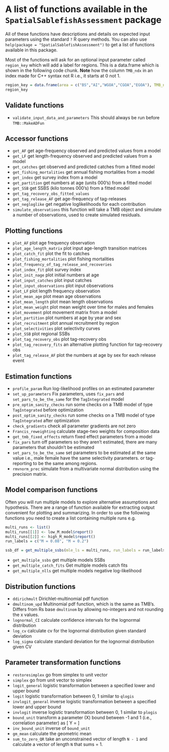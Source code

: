 # A list of functions available in the `SpatialSablefishAssessment` package {-}

All of these functions have descriptions and details on expected input parameters using the standard `?` R query methods. You can also use `help(package = "SpatialSablefishAssessment")` to get a list of functions available in this package.

Most of the functions will ask for an optional input parameter called `region_key` which will add a label for regions. This is a data.frame which is shown in the following code chunk. **Note** how the column `TMB_ndx` in an index made for C++ syntax not R i.e., it starts at 0 not 1.

```r
region_key = data.frame(area = c("BS","AI","WGOA","CGOA","EGOA"), TMB_ndx = c(0:4))
region_key
```


## Validate functions {-}

- `validate_input_data_and_parameters` This should always be run before `TMB::MakeADFun`

## Accessor functions {-}

- `get_AF` get age-frequency observed and predicted values from a model
- `get_LF` get length-frequency observed and predicted values from a model
- `get_catches` get observed and predicted catches from a fitted model
- `get_fishing_mortalities` get annual fishing mortalities from a model
- `get_index` get survey index from a model
- `get_partition`  get numbers at age (units 000's) from a fitted model
- `get_SSB` get SSBS (kilo tonnes 000's) from a fitted model
- `get_tag_recovery_obs_fitted_values`
- `get_tag_release_AF` get age-frequency of tag-releases
- `get_negloglike` get negative loglikelihoods for each contribution
- `simulate_observations` this function will take a TMB object and simulate a number of observations, used to create simulated residuals.

## Plotting functions {-}

- `plot_AF` plot age frequency observation
- `plot_age_length_matrix` plot input age-length transition matrices
- `plot_catch_fit` plot the fit to catches
- `plot_fishing_mortalities`  plot fishing mortalities
- `plot_frequency_of_tag_release_and_recoveries	`
- `plot_index_fit` plot survey index
- `plot_init_nage` plot initial numbers at age
- `plot_input_catches` plot input catches
- `plot_input_observations` plot input observations
- `plot_LF` plot length frequency observation
- `plot_mean_age` plot mean age observations
- `plot_mean_length` plot mean length observations
- `plot_mean_weight` plot mean weight over time for males and females
- `plot_movement`  plot movement matrix from a model
- `plot_partition` plot numbers at age by year and sex
- `plot_recruitment` plot annual recruitment by region
- `plot_selectivities` plot selectivity curves 
- `plot_SSB` plot regional SSBs
- `plot_tag_recovery_obs` plot tag-recovery obs
- `plot_tag_recovery_fits` an alternative plotting function for tag-recovery obs
- `plot_tag_release_AF` plot the numbers at age by sex for each release event

## Estimation functions {-}

- `profile_param` Run log-likelihood profiles on an estimated parameter
- `set_up_parameters` Fix parameters, uses `fix_pars` and `set_pars_to_be_the_same` for the `TagIntegrated` model 
- `pre_optim_sanity_checks` run some checks on a TMB model of type `TagIntegrated` before optimization
- `post_optim_sanity_checks`  run some checks on a TMB model of type `TagIntegrated` after optimization
- `check_gradients` check all parameter gradients are not zero
- `Francis_reweighting` calculate stage-two weights for composition data
- `get_tmb_fixed_effects` return fixed effect parameters from a model
- `fix_pars` turn off parameters so they aren't estimated, there are many parameters that shouldn't be estimated
- `set_pars_to_be_the_same` set parameters to be estimated at the same value i.e., male female have the same selectivity parameters. or tag-reporting  to be the same among regions.
- `rmvnorm_prec` simulate from a multivariate normal distribution using the precision matrix.


## Model comparison functions {-}

Often you will run multiple models to explore alternative assumptions and hypothesis. There are a range of function available for extracting output convenient for plotting and summarizing. In order to use the following functions you need to create a list containing multiple runs e.g.

```r
multi_runs <- list()
multi_runs[[1]] <- low_M_model$report()
multi_runs[[2]] <- high_M_model$report()
run_labels = c("M = 0.08", "M = 0.2")

ssb_df = get_multiple_ssbs(mle_ls = multi_runs, run_labels = run_labels)
```


- `get_multiple_ssbs` get multiple models SSBs
- `get_multiple_catch_fits` Get multiple models catch fits
- `get_multiple_nlls` get multiple models negative log-likelihood 


## Distribution functions {-}

- `ddirichmult` Dirichlet-multinomial pdf function
- `dmultinom_upd` Multinomial pdf function, which is the same as TMB's. Differs from Rs base  `dmultinom` by allowing no-integers and not rounding the x values.
- `lognormal_CI` calculate confidence intervals for the lognormal distribution
- `log_cv` calculate cv for the lognormal distribution given standard deviation
- `log_sigma` calculate standard deviation for the lognormal distribution given CV



## Parameter transformation functions {-}

- `restoresimplex` go from simplex to unit vector
- `simplex` go from unit vector to simplex
- `logit_general` logistic transformation between a specified lower and upper bound
- `logit` logistic transformation between 0, 1 similar to `qlogis`
- `invlogit_general` inverse logistic transformation between a specified lower and upper bound
- `invlogit` inverse logistic transformation between 0, 1 similar to `plogis`
- `bound_unit` transform a parameter \(X\) bound between -1 and 1 (i.e., correlation parameter) as
\[
Y = 
\begin{cases}
\sqrt{\frac{X^2}{1  - X^2}}, \ \ & X \geq 0 \\
-\sqrt{\frac{X^2}{1  - X^2}} , \ \ & X < 0
\end{cases}
\]
- `inv_bound_unit` inverse of `bound_unit`
- `gm_mean` calculate the geometric mean
- `sum_to_zero_QR` take an unconstrained vector of length `N - 1` and calculate a vector of length `N` that sums = 1.
